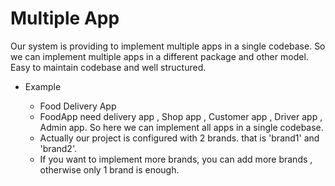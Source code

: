 # Multiple App

Our system is providing to implement multiple apps in a single codebase. So we can implement multiple apps in a different package and other model. Easy to maintain codebase and well structured.

- Example

  - Food Delivery App
  - FoodApp need delivery app , Shop app , Customer app , Driver app , Admin app. So here we can implement all apps in a single codebase.
  - Actually our project is configured with 2 brands. that is 'brand1' and 'brand2'.
  - If you want to implement more brands, you can add more brands , otherwise only 1 brand is enough.
